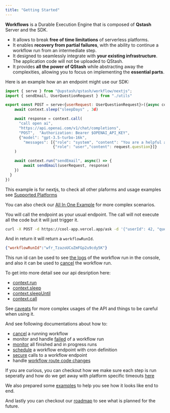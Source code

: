 ```yaml
---
title: "Getting Started"
---
```


**Workflows** is a Durable Execution Engine that is composed of **Qstash** Server and the SDK.

- It allows to break **free of time limitations** of serverless platforms.
- It enables **recovery from partial failures**, with the ability to continue a workflow run from an intermediate step.
- It designed to seamlessly integrate with **your existing infrastructure**. The application code will not be uploaded to QStash.
- It provides **all the power of QStash** while abstracting away the complexities, allowing you to focus on implementing the **essential parts**.

Here is an example how an an endpoint might use our SDK:

```javascript 
import { serve } from "@upstash/qstash/workflow/nextjs";
import { sendEmail, UserQuestionRequest } from "./utils"

export const POST = serve<{userRequest: UserQuestionRequest}>({async context => {
    await context.sleep("sleepDays" , 3d)

    await response = context.call(
      "call open ai",
      "https://api.openai.com/v1/chat/completions",
      "POST",  "Authorization: Bearer $OPENAI_API_KEY",
      {"model": "gpt-3.5-turbo-16k",
        "messages": [{"role": "system", "content": "You are a helpful assistant." },
                     {"role": "user","content": request.question}]}
    )

    await context.run("sendEmail", async() => {
        await sendEmail(userRequest, response)
    })
  }
})
```

This example is for nextjs, to check all other plaforms and usage examples see [Supported Platforms](/qstash/workflows/platforms/platforms)

You can also check our [All In One Example](/qstash/workflows/examples/allInOne) for more complex scenarios. 

You will call the endpoint as your usual endpoint. The call will not execute all the code but it will just trigger it. 

```bash 
curl -X POST -d https://cool-app.vercel.app/ask -d '{"userId": 42, "question" : "what is the meaning of life?" }'
```

And in return it will return a `workflowRunId`. 

```json
{"workflowRunId":"wfr_TzazoUCuZmFGp2u9cdy5K"}
```

This run id can be used to see [the logs](/qstash/workflows/howto/monitor) of the workflow run in the console, 
and also it can be used to [cancel](/qstash/workflows/howto/cancel) the workflow run.

To get into more detail see our api desription here:
- [context.run](/qstash/workflows/basics/api#context-run)
- [context.sleep](/qstash/workflows/basics/api#context-sleep)
- [context.sleepUntil](/qstash/workflows/basics/api#context-sleepuntil)
- [context.call](/qstash/workflows/basics/api#context-call)

See [caveats](/qstash/workflows/basics/caveats) for more complex usages of the API and things to 
be careful when using it.

And see following documentations about how to:
- [cancel](/qstash/workflows/howto/cancel) a running workflow
- monitor and handle [failed](/qstash/workflows/howto/failures) of a workflow run
- [monitor](/qstash/workflows/howto/failures) all finished and in progress runs
- [schedule](/qstash/workflows/howto/schedule) a workflow endpoint with cron definition
- [secure](/qstash/workflows/howto/security) calls to a workflow endpoint
- handle [workflow route code changes](/qstash/workflows/howto/changes) 

If you are curious, you can checkout how we make sure each step is run seperatly and 
how do we get away with platform specific timeouts [here](/qstash/workflows/how)

We also prepared some [examples](/qstash/workflows/examples/llm) to help you see how it looks like end to end.

And lastly you can checkout our [roadmap](/qstash/workflows/roadmap) to see what is planned for the future.
